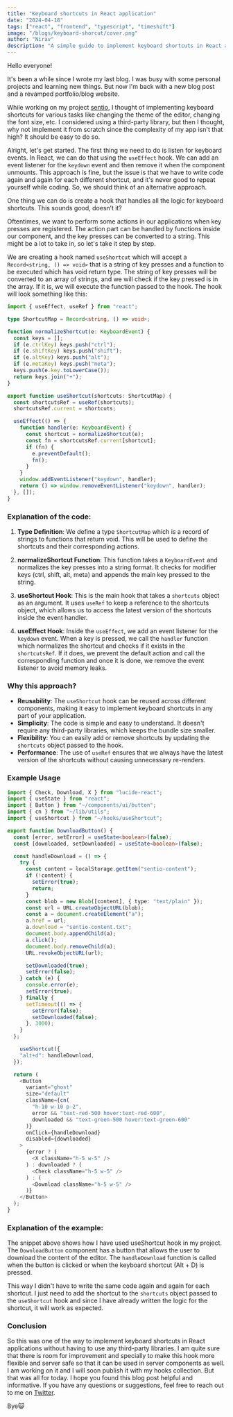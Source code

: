 ```yaml
---
title: "Keyboard shortcuts in React application"
date: "2024-04-18"
tags: ["react", "frontend", "typescript", "timeshift"]
image: "/blogs/keyboard-shorcut/cover.png"
author: "Nirav"
description: "A simple guide to implement keyboard shortcuts in React applications without having to use any third-party libraries."
---
```


Hello everyone!

It's been a while since I wrote my last blog. I was busy with some personal projects and learning new things. But now I'm back with a new blog post and a revamped portfolio/blog website.

While working on my project [sentio](https://sention.ni3rav.me), I thought of implementing keyboard shortcuts for various tasks like changing the theme of the editor, changing the font size, etc. I considered using a third-party library, but then I thought, why not implement it from scratch since the complexity of my app isn't that high? It should be easy to do so.

Alright, let's get started. The first thing we need to do is listen for keyboard events. In React, we can do that using the `useEffect` hook. We can add an event listener for the `keydown` event and then remove it when the component unmounts. This approach is fine, but the issue is that we have to write code again and again for each different shortcut, and it's never good to repeat yourself while coding. So, we should think of an alternative approach.

One thing we can do is create a hook that handles all the logic for keyboard shortcuts. This sounds good, doesn’t it?

Oftentimes, we want to perform some actions in our applications when key presses are registered. The action part can be handled by functions inside our component, and the key presses can be converted to a string. This might be a lot to take in, so let's take it step by step.

We are creating a hook named `useShortcut` which will accept a `Record<string, () => void>` that is a string of key presses and a function to be executed which has void return type. The string of key presses will be converted to an array of strings, and we will check if the key pressed is in the array. If it is, we will execute the function passed to the hook.
The hook will look something like this:

```typescript
import { useEffect, useRef } from "react";

type ShortcutMap = Record<string, () => void>;

function normalizeShortcut(e: KeyboardEvent) {
  const keys = [];
  if (e.ctrlKey) keys.push("ctrl");
  if (e.shiftKey) keys.push("shift");
  if (e.altKey) keys.push("alt");
  if (e.metaKey) keys.push("meta");
  keys.push(e.key.toLowerCase());
  return keys.join("+");
}

export function useShortcut(shortcuts: ShortcutMap) {
  const shortcutsRef = useRef(shortcuts);
  shortcutsRef.current = shortcuts;

  useEffect(() => {
    function handler(e: KeyboardEvent) {
      const shortcut = normalizeShortcut(e);
      const fn = shortcutsRef.current[shortcut];
      if (fn) {
        e.preventDefault();
        fn();
      }
    }
    window.addEventListener("keydown", handler);
    return () => window.removeEventListener("keydown", handler);
  }, []);
}
```

### Explanation of the code:

1. **Type Definition**: We define a type `ShortcutMap` which is a record of strings to functions that return void. This will be used to define the shortcuts and their corresponding actions.

2. **normalizeShortcut Function**: This function takes a `KeyboardEvent` and normalizes the key presses into a string format. It checks for modifier keys (ctrl, shift, alt, meta) and appends the main key pressed to the string.

3. **useShortcut Hook**: This is the main hook that takes a `shortcuts` object as an argument. It uses `useRef` to keep a reference to the shortcuts object, which allows us to access the latest version of the shortcuts inside the event handler.

4. **useEffect Hook**: Inside the `useEffect`, we add an event listener for the `keydown` event. When a key is pressed, we call the `handler` function which normalizes the shortcut and checks if it exists in the `shortcutsRef`. If it does, we prevent the default action and call the corresponding function and once it is done, we remove the event listener to avoid memory leaks.

### Why this approach?

- **Reusability**: The `useShortcut` hook can be reused across different components, making it easy to implement keyboard shortcuts in any part of your application.
- **Simplicity**: The code is simple and easy to understand. It doesn't require any third-party libraries, which keeps the bundle size smaller.
- **Flexibility**: You can easily add or remove shortcuts by updating the `shortcuts` object passed to the hook.
- **Performance**: The use of `useRef` ensures that we always have the latest version of the shortcuts without causing unnecessary re-renders. 

### Example Usage


````typescript
import { Check, Download, X } from "lucide-react";
import { useState } from "react";
import { Button } from "~/components/ui/button";
import { cn } from "~/lib/utils";
import { useShortcut } from "~/hooks/useShortcut";

export function DownloadButton() {
  const [error, setError] = useState<boolean>(false);
  const [downloaded, setDownloaded] = useState<boolean>(false);

  const handleDownload = () => {
    try {
      const content = localStorage.getItem("sentio-content");
      if (!content) {
        setError(true);
        return;
      }
      const blob = new Blob([content], { type: "text/plain" });
      const url = URL.createObjectURL(blob);
      const a = document.createElement("a");
      a.href = url;
      a.download = "sentio-content.txt";
      document.body.appendChild(a);
      a.click();
      document.body.removeChild(a);
      URL.revokeObjectURL(url);

      setDownloaded(true);
      setError(false);
    } catch (e) {
      console.error(e);
      setError(true);
    } finally {
      setTimeout(() => {
        setError(false);
        setDownloaded(false);
      }, 3000);
    }
  };

    useShortcut({
    "alt+d": handleDownload,
  });

  return (
    <Button
      variant="ghost"
      size="default"
      className={cn(
        "h-10 w-10 p-2",
        error && "text-red-500 hover:text-red-600",
        downloaded && "text-green-500 hover:text-green-600"
      )}
      onClick={handleDownload}
      disabled={downloaded}
    >
      {error ? (
        <X className="h-5 w-5" />
      ) : downloaded ? (
        <Check className="h-5 w-5" />
      ) : (
        <Download className="h-5 w-5" />
      )}
    </Button>
  );
}
````

### Explanation of the example:

The snippet above shows how I have used useShortcut hook in my project. The `DownloadButton` component has a button that allows the user to download the content of the editor. The `handleDownload` function is called when the button is clicked or when the keyboard shortcut (Alt + D) is pressed.

This way I didn't have to write the same code again and again for each shortcut. I just need to add the shortcut to the `shortcuts` object passed to the `useShortcut` hook and since I have already written the logic for the shortcut, it will work as expected.

### Conclusion

So this was one of the way to implement keyboard shortcuts in React applications without having to use any third-party libraries. I am quite sure that there is room for improvement and specially to make this hook more flexible and server safe so that it can be used in server components as well. I am working on it and I will soon publish it with my hooks collection. But that was all for today. I hope you found this blog post helpful and informative. If you have any questions or suggestions, feel free to reach out to me on [Twitter](https://twitter.com/ni3rav).

Bye😺